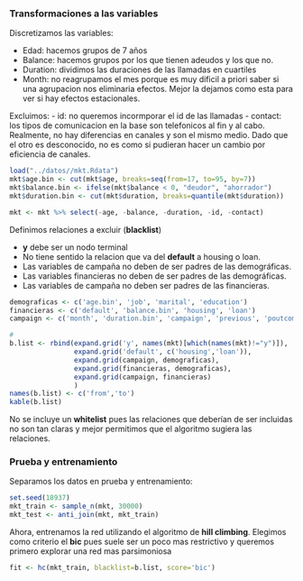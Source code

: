 ### Transformaciones a las variables

Discretizamos las variables:

- Edad:  hacemos grupos de 7 años
- Balance: hacemos grupos por los que tienen adeudos y los que no.
- Duration: dividimos las duraciones de las llamadas en cuartiles
- Month: no reagrupamos el mes porque es muy dificil a priori saber si una agrupacion nos eliminaria efectos. Mejor la dejamos como esta para ver si hay efectos estacionales.

Excluimos:
- id: no queremos incormporar el id de las llamadas
- contact: los tipos de comunicacion en la base son telefonicos al fin y al cabo. Realmente, no hay diferencias en canales y son el mismo medio. Dado que el otro es desconocido, no es como si pudieran hacer un cambio por eficiencia de canales.


```r
load("../datos//mkt.Rdata")
mkt$age.bin <- cut(mkt$age, breaks=seq(from=17, to=95, by=7))
mkt$balance.bin <- ifelse(mkt$balance < 0, "deudor", "ahorrador")
mkt$duration.bin <- cut(mkt$duration, breaks=quantile(mkt$duration))

mkt <- mkt %>% select(-age, -balance, -duration, -id, -contact)
```

Definimos relaciones a excluir (__blacklist__)

- __y__ debe ser un nodo terminal
- No tiene sentido la relacion que va del __default__ a housing o loan.
- Las variables de campaña no deben de ser padres de las demográficas.
- Las variables financieras no deben de ser padres de las demográficas.
- Las variables de campaña no deben ser padres de las financieras.

```r
demograficas <- c('age.bin', 'job', 'marital', 'education')
financieras <- c('default', 'balance.bin', 'housing', 'loan')
campaign <- c('month', 'duration.bin', 'campaign', 'previous', 'poutcome')

#
b.list <- rbind(expand.grid('y', names(mkt)[which(names(mkt)!="y")]),
                expand.grid('default', c('housing','loan')),
                expand.grid(campaign, demograficas),
                expand.grid(financieras, demograficas),
                expand.grid(campaign, financieras)
                )
names(b.list) <- c('from','to')
kable(b.list)

```

No se incluye un __whitelist__ pues las relaciones que deberían de ser incluidas no son tan claras y mejor permitimos que el algoritmo sugiera las relaciones.

### Prueba y entrenamiento

Separamos los datos en prueba y entrenamiento:
```r
set.seed(18937)
mkt_train <- sample_n(mkt, 30000)
mkt_test <- anti_join(mkt, mkt_train)
```

Ahora, entrenamos la red utilizando el algoritmo de __hill climbing__. Elegimos como criterio el __bic__ pues suele ser un poco mas restrictivo y queremos primero explorar una red mas parsimoniosa

```r
fit <- hc(mkt_train, blacklist=b.list, score='bic')
```